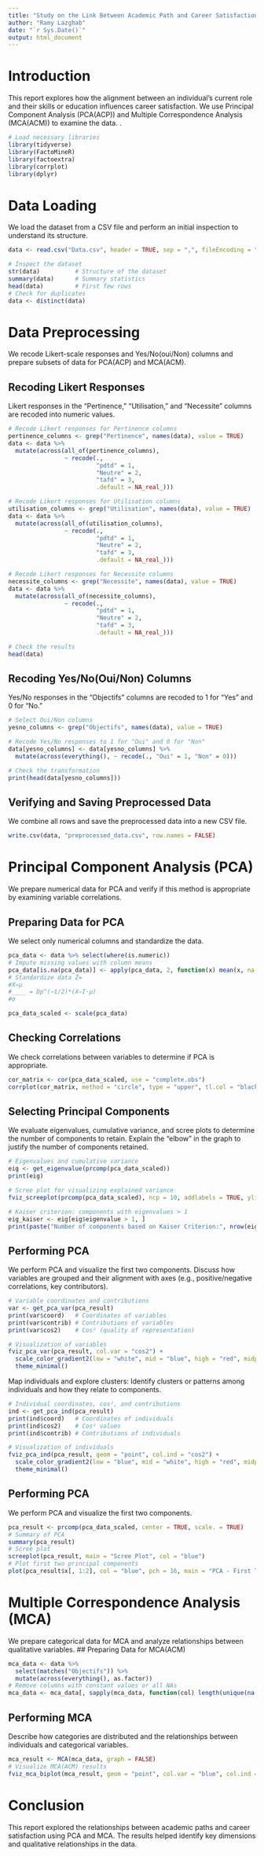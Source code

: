 ---
title: "Study on the Link Between Academic Path and Career Satisfaction"
author: "Ramy Lazghab"
date: "`r Sys.Date()`"
output: html_document
---

# Introduction
This report explores how the alignment between an individual's current role and their skills or education influences career satisfaction. We use Principal Component Analysis (PCA(ACP)) and Multiple Correspondence Analysis (MCA(ACM)) to examine the data.
.

```{r setup, include=FALSE}
# Load necessary libraries
library(tidyverse)
library(FactoMineR)
library(factoextra)
library(corrplot)
library(dplyr)
```
# Data Loading
We load the dataset from a CSV file and perform an initial inspection to understand its structure.

```{r load-data}
data <- read.csv("Data.csv", header = TRUE, sep = ",", fileEncoding = "ISO-8859-1")

# Inspect the dataset
str(data)          # Structure of the dataset
summary(data)      # Summary statistics
head(data)         # First few rows
# Check for duplicates
data <- distinct(data)
```
# Data Preprocessing
We recode Likert-scale responses and Yes/No(oui/Non) columns and prepare subsets of data for PCA(ACP) and MCA(ACM).

## Recoding Likert Responses
Likert responses in the "Pertinence," "Utilisation," and "Necessite" columns are recoded into numeric values.

```{r recode-likert}
# Recode Likert responses for Pertinence columns
pertinence_columns <- grep("Pertinence", names(data), value = TRUE)
data <- data %>%
  mutate(across(all_of(pertinence_columns), 
                ~ recode(., 
                         "pdtd" = 1, 
                         "Neutre" = 2, 
                         "tafd" = 3, 
                         .default = NA_real_)))

# Recode Likert responses for Utilisation columns
utilisation_columns <- grep("Utilisation", names(data), value = TRUE)
data <- data %>%
  mutate(across(all_of(utilisation_columns), 
                ~ recode(., 
                         "pdtd" = 1, 
                         "Neutre" = 2, 
                         "tafd" = 3, 
                         .default = NA_real_)))

# Recode Likert responses for Necessite columns
necessite_columns <- grep("Necessite", names(data), value = TRUE)
data <- data %>%
  mutate(across(all_of(necessite_columns), 
                ~ recode(., 
                         "pdtd" = 1, 
                         "Neutre" = 2, 
                         "tafd" = 3, 
                         .default = NA_real_)))

# Check the results
head(data)
```
## Recoding Yes/No(Oui/Non) Columns
Yes/No responses in the "Objectifs" columns are recoded to 1 for "Yes" and 0 for "No."

```{r recode-yesno}
# Select Oui/Non columns
yesno_columns <- grep("Objectifs", names(data), value = TRUE)

# Recode Yes/No responses to 1 for "Oui" and 0 for "Non"
data[yesno_columns] <- data[yesno_columns] %>%
  mutate(across(everything(), ~ recode(., "Oui" = 1, "Non" = 0)))

# Check the transformation
print(head(data[yesno_columns]))
```

## Verifying and Saving Preprocessed Data
We combine all rows and save the preprocessed data into a new CSV file.


```{r save-preprocessed-data}
write.csv(data, "preprocessed_data.csv", row.names = FALSE)
```

# Principal Component Analysis (PCA)
We prepare numerical data for PCA and verify if this method is appropriate by examining variable correlations.

## Preparing Data for PCA
We select only numerical columns and standardize the data.

```{r prepare-pca-data}
pca_data <- data %>% select(where(is.numeric))
# Impute missing values with column means
pca_data[is.na(pca_data)] <- apply(pca_data, 2, function(x) mean(x, na.rm = TRUE))
# Standardize data Z= 
#X−μ
#____ = Dp^(−1/2)*(X−I⋅μ)
#σ

pca_data_scaled <- scale(pca_data)
```

## Checking Correlations
We check correlations between variables to determine if PCA is appropriate.

```{r check-correlations}
cor_matrix <- cor(pca_data_scaled, use = "complete.obs")
corrplot(cor_matrix, method = "circle", type = "upper", tl.col = "black", tl.srt = 45)
```
## Selecting Principal Components
We evaluate eigenvalues, cumulative variance, and scree plots to determine the number of components to retain.
Explain the "elbow" in the graph to justify the number of components retained.

```{r select-components}
# Eigenvalues and cumulative variance
eig <- get_eigenvalue(prcomp(pca_data_scaled))
print(eig)

# Scree plot for visualizing explained variance
fviz_screeplot(prcomp(pca_data_scaled), ncp = 10, addlabels = TRUE, ylim = c(0, 50))

# Kaiser criterion: components with eigenvalues > 1
eig_kaiser <- eig[eig$eigenvalue > 1, ]
print(paste("Number of components based on Kaiser Criterion:", nrow(eig_kaiser)))
```
## Performing PCA
We perform PCA and visualize the first two components.
Discuss how variables are grouped and their alignment with axes (e.g., positive/negative correlations, key contributors).

```{r}
# Variable coordinates and contributions
var <- get_pca_var(pca_result)
print(var$coord)   # Coordinates of variables
print(var$contrib) # Contributions of variables
print(var$cos2)    # Cos² (quality of representation)

# Visualization of variables
fviz_pca_var(pca_result, col.var = "cos2") +
  scale_color_gradient2(low = "white", mid = "blue", high = "red", midpoint = 0.6) +
  theme_minimal()

```
Map individuals and explore clusters:
Identify clusters or patterns among individuals and how they relate to components.
```{r}
# Individual coordinates, cos², and contributions
ind <- get_pca_ind(pca_result)
print(ind$coord)   # Coordinates of individuals
print(ind$cos2)    # Cos² values
print(ind$contrib) # Contributions of individuals

# Visualization of individuals
fviz_pca_ind(pca_result, geom = "point", col.ind = "cos2") +
  scale_color_gradient2(low = "blue", mid = "white", high = "red", midpoint = 0.5) +
  theme_minimal()

```

## Performing PCA
We perform PCA and visualize the first two components.

```{r perform-pca}
pca_result <- prcomp(pca_data_scaled, center = TRUE, scale. = TRUE)
# Summary of PCA
summary(pca_result)
# Scree plot
screeplot(pca_result, main = "Scree Plot", col = "blue")
# Plot first two principal components
plot(pca_result$x[, 1:2], col = "blue", pch = 16, main = "PCA - First Two Components")
```
# Multiple Correspondence Analysis (MCA)
We prepare categorical data for MCA and analyze relationships between qualitative variables.
## Preparing Data for MCA(ACM)

```{r prepare-mca-data}
mca_data <- data %>%
  select(matches("Objectifs")) %>%
  mutate(across(everything(), as.factor))
# Remove columns with constant values or all NAs
mca_data <- mca_data[, sapply(mca_data, function(col) length(unique(na.omit(col))) > 1)]
```
## Performing MCA
Describe how categories are distributed and the relationships between individuals and categorical variables.

```{r perform-mca}
mca_result <- MCA(mca_data, graph = FALSE)
# Visualize MCA(ACM) results
fviz_mca_biplot(mca_result, geom = "point", col.var = "blue", col.ind = "red")
```
# Conclusion
This report explored the relationships between academic paths and career satisfaction using PCA and MCA. The results helped identify key dimensions and qualitative relationships in the data.